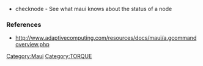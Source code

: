 * checknode - See what maui knows about the status of a node

=== References ===
* http://www.adaptivecomputing.com/resources/docs/maui/a.gcommandoverview.php

[[Category:Maui]][[Category:TORQUE]]